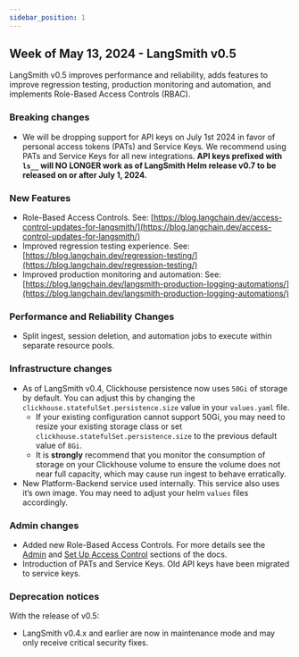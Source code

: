 ```yaml
---
sidebar_position: 1
---
```

## Week of May 13, 2024 - LangSmith v0.5

LangSmith v0.5 improves performance and reliability, adds features to improve regression testing, production monitoring and automation, and implements Role-Based Access Controls (RBAC).

### Breaking changes[](https://docs.smith.langchain.com/self_hosting/release_notes#breaking-changes)

- We will be dropping support for API keys on July 1st 2024 in favor of personal access tokens (PATs) and Service Keys. We recommend using PATs and Service Keys for all new integrations. **API keys prefixed with `ls__` will NO LONGER work as of LangSmith Helm release v0.7 to be released on or after July 1, 2024.**

### New Features

- Role-Based Access Controls. See: [https://blog.langchain.dev/access-control-updates-for-langsmith/](https://blog.langchain.dev/access-control-updates-for-langsmith/)
- Improved regression testing experience. See: [https://blog.langchain.dev/regression-testing/](https://blog.langchain.dev/regression-testing/)
- Improved production monitoring and automation: See: [https://blog.langchain.dev/langsmith-production-logging-automations/](https://blog.langchain.dev/langsmith-production-logging-automations/)

### Performance and Reliability Changes

- Split ingest, session deletion, and automation jobs to execute within separate resource pools.

### Infrastructure changes

- As of LangSmith v0.4, Clickhouse persistence now uses `50Gi` of storage by default. You can adjust this by changing the `clickhouse.statefulSet.persistence.size` value in your `values.yaml` file.
  - If your existing configuration cannot support 50Gi, you may need to resize your existing storage class or set `clickhouse.statefulSet.persistence.size` to the previous default value of `8Gi`.
  - It is **strongly** recommend that you monitor the consumption of storage on your Clickhouse volume to ensure the volume does not near full capacity, which may cause run ingest to behave erratically.
- New Platform-Backend service used internally. This service also uses it’s own image. You may need to adjust your helm `values` files accordingly.

### Admin changes

- Added new Role-Based Access Controls. For more details see the [Admin](/concepts/admin) and [Set Up Access Control](/how_to_guides/setup/set_up_access_control) sections of the docs.
- Introduction of PATs and Service Keys. Old API keys have been migrated to service keys.

### Deprecation notices

With the release of v0.5:

- LangSmith v0.4.x and earlier are now in maintenance mode and may only receive critical security fixes.
